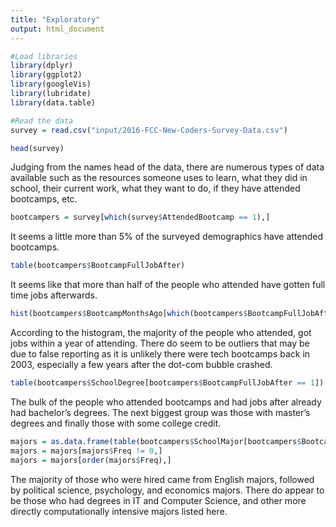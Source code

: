 ```yaml
---
title: "Exploratory"
output: html_document
---
```


```r
#Load libraries
library(dplyr)
library(ggplot2)
library(googleVis)
library(lubridate)
library(data.table)

#Read the data
survey = read.csv("input/2016-FCC-New-Coders-Survey-Data.csv")
```

```r
head(survey)
```

Judging from the names head of the data, there are numerous types of data available such as the resources someone uses to learn, what they did in school, their current work, what they want to do, if they have attended bootcamps, etc.

```r
bootcampers = survey[which(survey$AttendedBootcamp == 1),]
```

It seems a little more than 5% of the surveyed demographics have attended bootcamps.

```r
table(bootcampers$BootcampFullJobAfter)
```
It seems like that more than half of the people who attended have gotten full time jobs afterwards. 

```r
hist(bootcampers$BootcampMonthsAgo[which(bootcampers$BootcampFullJobAfter == 1)])
```
According to the histogram, the majority of the people who attended, got jobs within a year of attending. There do seem to be outliers that may be due to false reporting as it is unlikely there were tech bootcamps back in 2003, especially a few years after the dot-com bubble crashed.

```r
table(bootcampers$SchoolDegree[bootcampers$BootcampFullJobAfter == 1])
```
The bulk of the people who attended bootcamps and had jobs after already had bachelor's degrees. The next biggest group was those with master's degrees and finally those with some college credit.

```r
majors = as.data.frame(table(bootcampers$SchoolMajor[bootcampers$BootcampFullJobAfter == 1]))
majors = majors[majors$Freq != 0,]
majors = majors[order(majors$Freq),]
```
The majority of those who were hired came from English majors, followed by political science, psychology, and economics majors. There do appear to be those who had degrees in IT and Computer Science, and other more directly computationally intensive majors listed here.